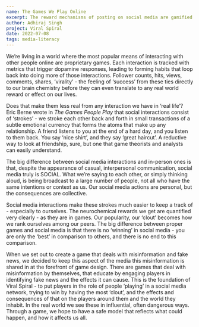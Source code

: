 ```yaml
---
name: The Games We Play Online
excerpt: The reward mechanisms of posting on social media are gamified to begin with - so why not a game that deals with just that?
author: Adhiraj Singh
project: Viral Spiral
date: 2022-07-08
tags: media-literacy
---
```


We’re living in a world where the most popular means of interacting with other people online are proprietary games.
Each interaction is tracked with metrics that trigger dopamine responses, leading to forming habits that loop back into doing more of those interactions.
Follower counts, hits, views, comments, shares, ‘virality’ - the feeling of ‘success’ from these ties directly to our brain chemistry before they can
even translate to any real world reward or effect on our lives.

Does that make them less real from any interaction we have in ‘real life’? Eric Berne wrote in _The Games People Play_ that social interactions consist
of ‘strokes’ - we stroke each other back and forth in small transactions of a subtle emotional currency that forms the atoms that make up any relationship.
A friend listens to you at the end of a hard day, and you listen to them back. You say ‘nice shirt’, and they say ‘great haircut’. A reductive way to
look at friendship, sure, but one that game theorists and analysts can easily understand.

The big difference between social media interactions and in-person ones is that, despite the appearance of casual, interpersonal communication,
social media truly is SOCIAL. What we’re saying to each other, or simply thinking aloud, is being broadcast to a large number of people, not all who
have the same intentions or context as us. Our social media actions are personal, but the consequences are collective.

Social media interactions make these strokes much easier to keep a track of - especially to ourselves. The neurochemical rewards we get are
quantified very clearly - as they are in games. Our popularity, our ‘clout’ becomes how we rank ourselves among our peers. The big difference
between proper games and social media is that there is no ‘winning’ in social media - you are only the ‘best’ in comparison to others, and there
is no end to this comparison.

When we set out to create a game that deals with misinformation and fake news, we decided to keep this aspect of the media this misinformation is
shared in at the forefront of game design. There are games that deal with misinformation by themselves, that educate by engaging players in
identifying fake news and the effects it can cause. This is the foundation of Viral Spiral - to put players in the role of people ‘playing’ in
a social media network, trying to win by having the most ‘clout’, and the effects and consequences of that on the players around them and the world
they inhabit. In the real world we see these in influential, often dangerous ways. Through a game, we hope to have a safe model that reflects
what could happen, and how it affects us all.

